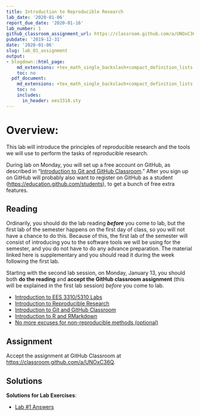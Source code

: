 ```yaml
---
title: Introduction to Reproducible Research
lab_date: '2020-01-06'
report_due_date: '2020-01-16'
lab_number: 1
github_classroom_assignment_url: https://classroom.github.com/a/UNOxC36Q
pubdate: '2019-12-31'
date: '2020-01-06'
slug: lab_01_assignment
output:
- blogdown::html_page:
    md_extensions: +tex_math_single_backslash+compact_definition_lists
    toc: no
  pdf_document:
    md_extensions: +tex_math_single_backslash+compact_definition_lists
    toc: no
    includes:
      in_header: ees3310.sty
---
```

# Overview:

This lab will introduce the principles of reproducible research and the tools we will use to perform the tasks of reproducible research.

During lab on Monday, you will set up a free account on GitHub, as described in "[Introduction to Git and GitHub Classroom](/lab_docs/lab_01_git_intro/)." After you sign up on GitHub will probably also want to register on GitHub as a student (<https://education.github.com/students>), to get a bunch of free extra features.

## Reading

Ordinarily, you should do the lab reading **_before_** you come to lab, but the first lab of the semester happens on the first day of class, so you will not have a chance to do this. Because of this, the first lab of the semester will consist of introducing you to the software tools we will be using for the semester, and you do not have to do any advance preparation. The material linked here is supplementary and you should read it during the week following the first lab.

Starting with the second lab session, on Monday, January 13, you should both **do the reading** and **accept the GitHub classroom assignment** (this will be explained in the first lab session) _before_ you come to lab.

* [Introduction to EES 3310/5310 Labs](/lab_docs/lab_01_overview){target="_blank"}
* [Introduction to Reproducible Research](/lab_docs/lab_01_reproducible_research){target="_blank"}
* [Introduction to Git and GitHub Classroom](/lab_docs/lab_01_git_intro){target="_blank"}
* [Introduction to R and RMarkdown](/lab_docs/lab_01_rmarkdown_intro){target="_blank"}
* [No more excuses for non-reproducible methods (optional)](/lab_docs/lab_01_no_more_excuses){target="_blank"}

## Assignment

Accept the assignment at GitHub Classroom at <https://classroom.github.com/a/UNOxC36Q>.

## Solutions

**Solutions for Lab Exercises**:

* [Lab #1 Answers](/lab_solutions/lab_01_answers){target="_blank"}
